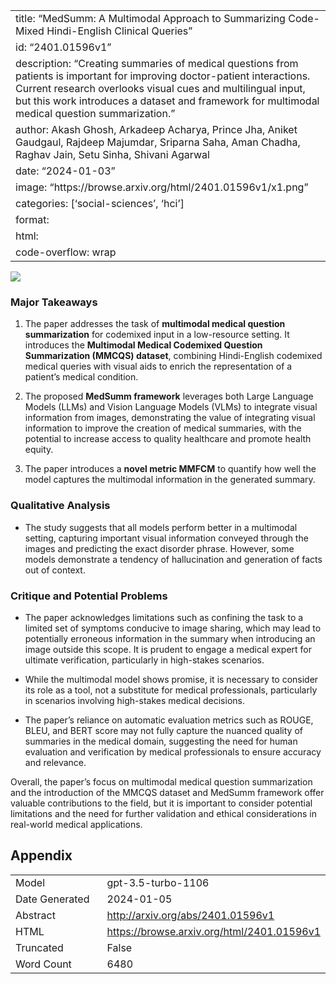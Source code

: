 
---
title: "MedSumm: A Multimodal Approach to Summarizing Code-Mixed Hindi-English Clinical Queries"
id: "2401.01596v1"
description: "Creating summaries of medical questions from patients is important for improving doctor-patient interactions. Current research overlooks visual cues and multilingual input, but this work introduces a dataset and framework for multimodal medical question summarization."
author: Akash Ghosh, Arkadeep Acharya, Prince Jha, Aniket Gaudgaul, Rajdeep Majumdar, Sriparna Saha, Aman Chadha, Raghav Jain, Setu Sinha, Shivani Agarwal
date: "2024-01-03"
image: "https://browse.arxiv.org/html/2401.01596v1/x1.png"
categories: ['social-sciences', 'hci']
format:
  html:
    code-overflow: wrap
---

![](https://browse.arxiv.org/html/2401.01596v1/x1.png)

### Major Takeaways

1. The paper addresses the task of **multimodal medical question summarization** for codemixed input in a low-resource setting. It introduces the **Multimodal Medical Codemixed Question Summarization (MMCQS) dataset**, combining Hindi-English codemixed medical queries with visual aids to enrich the representation of a patient’s medical condition.

2. The proposed **MedSumm framework** leverages both Large Language Models (LLMs) and Vision Language Models (VLMs) to integrate visual information from images, demonstrating the value of integrating visual information to improve the creation of medical summaries, with the potential to increase access to quality healthcare and promote health equity.

3. The paper introduces a **novel metric MMFCM** to quantify how well the model captures the multimodal information in the generated summary.

### Qualitative Analysis

- The study suggests that all models perform better in a multimodal setting, capturing important visual information conveyed through the images and predicting the exact disorder phrase. However, some models demonstrate a tendency of hallucination and generation of facts out of context.

### Critique and Potential Problems

- The paper acknowledges limitations such as confining the task to a limited set of symptoms conducive to image sharing, which may lead to potentially erroneous information in the summary when introducing an image outside this scope. It is prudent to engage a medical expert for ultimate verification, particularly in high-stakes scenarios.

- While the multimodal model shows promise, it is necessary to consider its role as a tool, not a substitute for medical professionals, particularly in scenarios involving high-stakes medical decisions.

- The paper's reliance on automatic evaluation metrics such as ROUGE, BLEU, and BERT score may not fully capture the nuanced quality of summaries in the medical domain, suggesting the need for human evaluation and verification by medical professionals to ensure accuracy and relevance.

Overall, the paper's focus on multimodal medical question summarization and the introduction of the MMCQS dataset and MedSumm framework offer valuable contributions to the field, but it is important to consider potential limitations and the need for further validation and ethical considerations in real-world medical applications.

## Appendix

|          |          |
|----------|----------|
| Model     | gpt-3.5-turbo-1106       |
| Date Generated     | 2024-01-05       |
| Abstract | [http://arxiv.org/abs/2401.01596v1](http://arxiv.org/abs/2401.01596v1)        |
| HTML     | [https://browse.arxiv.org/html/2401.01596v1](https://browse.arxiv.org/html/2401.01596v1)       |
| Truncated       | False       |
| Word Count       | 6480       |